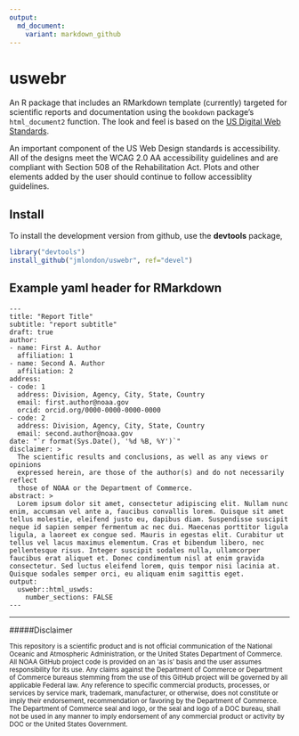 ```yaml
---
output:
  md_document:
    variant: markdown_github
---
```


<!-- README.md is generated from README.Rmd. Please edit that file -->

# uswebr

An R package that includes an RMarkdown template (currently) targeted for
scientific reports and documentation using the `bookdown` package's
`html_document2` function. The look and feel is based on the [US Digital Web
Standards](https://standards.usa.gov/).

An important component of the US Web Design standards is accessibility. All of 
the designs meet the WCAG 2.0 AA accessibility guidelines and are compliant 
with Section 508 of the Rehabilitation Act. Plots and other elements added
by the user should continue to follow accessiblity guidelines.

## Install 

To install the development version from github, use the
**devtools** package,

```r
library("devtools")
install_github("jmlondon/uswebr", ref="devel")
```

## Example yaml header for RMarkdown

```
---
title: "Report Title"
subtitle: "report subtitle"
draft: true
author:
- name: First A. Author
  affiliation: 1
- name: Second A. Author
  affiliation: 2
address:
- code: 1
  address: Division, Agency, City, State, Country 
  email: first.author@noaa.gov
  orcid: orcid.org/0000-0000-0000-0000
- code: 2
  address: Division, Agency, City, State, Country 
  email: second.author@noaa.gov
date: "`r format(Sys.Date(), '%d %B, %Y')`"
disclaimer: >
  The scientific results and conclusions, as well as any views or opinions 
  expressed herein, are those of the author(s) and do not necessarily reflect 
  those of NOAA or the Department of Commerce.
abstract: >
  Lorem ipsum dolor sit amet, consectetur adipiscing elit. Nullam nunc enim, accumsan vel ante a, faucibus convallis lorem. Quisque sit amet tellus molestie, eleifend justo eu, dapibus diam. Suspendisse suscipit neque id sapien semper fermentum ac nec dui. Maecenas porttitor ligula ligula, a laoreet ex congue sed. Mauris in egestas elit. Curabitur ut tellus vel lacus maximus elementum. Cras et bibendum libero, nec pellentesque risus. Integer suscipit sodales nulla, ullamcorper faucibus erat aliquet et. Donec condimentum nisl at enim gravida consectetur. Sed luctus eleifend lorem, quis tempor nisi lacinia at. Quisque sodales semper orci, eu aliquam enim sagittis eget.
output: 
  uswebr::html_uswds:
    number_sections: FALSE
---
```

*************************************************

#####Disclaimer

<sub>This repository is a scientific product and is not official communication of the National Oceanic and
Atmospheric Administration, or the United States Department of Commerce. All NOAA GitHub project
code is provided on an ‘as is’ basis and the user assumes responsibility for its use. Any claims against the
Department of Commerce or Department of Commerce bureaus stemming from the use of this GitHub
project will be governed by all applicable Federal law. Any reference to specific commercial products,
processes, or services by service mark, trademark, manufacturer, or otherwise, does not constitute or
imply their endorsement, recommendation or favoring by the Department of Commerce. The Department
of Commerce seal and logo, or the seal and logo of a DOC bureau, shall not be used in any manner to
imply endorsement of any commercial product or activity by DOC or the United States Government.</sub>
